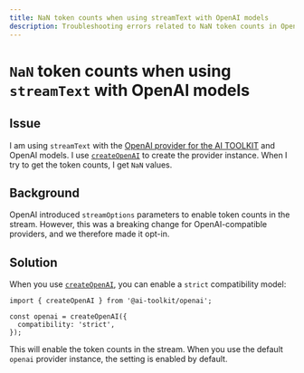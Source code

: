 ```yaml
---
title: NaN token counts when using streamText with OpenAI models
description: Troubleshooting errors related to NaN token counts in OpenAI streaming.
---
```


# `NaN` token counts when using `streamText` with OpenAI models

## Issue

I am using `streamText` with the [OpenAI provider for the AI TOOLKIT](/providers/ai-toolkit-providers/openai) and OpenAI models.
I use [`createOpenAI`](/providers/ai-toolkit-providers/openai#provider-instance) to create the provider instance.
When I try to get the token counts, I get `NaN` values.

## Background

OpenAI introduced `streamOptions` parameters to enable token counts in the stream.
However, this was a breaking change for OpenAI-compatible providers,
and we therefore made it opt-in.

## Solution

When you use [`createOpenAI`](/providers/ai-toolkit-providers/openai#provider-instance), you can enable a `strict` compatibility model:

```tsx
import { createOpenAI } from '@ai-toolkit/openai';

const openai = createOpenAI({
  compatibility: 'strict',
});
```

This will enable the token counts in the stream.
When you use the default `openai` provider instance, the setting is enabled by default.
